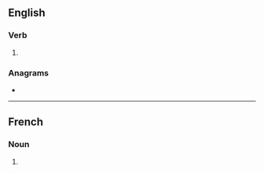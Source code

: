 ==English==

===Verb===
{{head|en|verb form}}

# {{en-third-person singular of|slam}}

===Anagrams===
* {{anagrams|en|a=almss|salms}}

----

==French==

===Noun===
{{head|fr|noun plural form|g=m}}

# {{plural of|slam|lang=fr}}